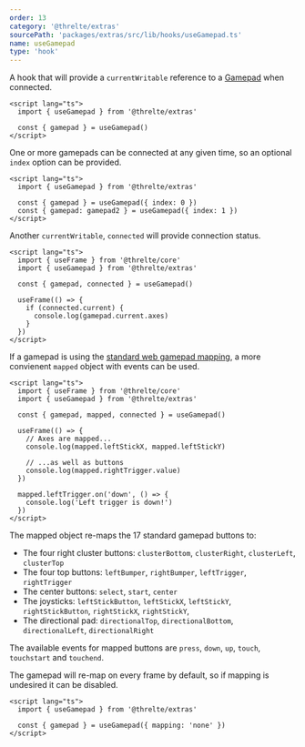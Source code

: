 ```yaml
---
order: 13
category: '@threlte/extras'
sourcePath: 'packages/extras/src/lib/hooks/useGamepad.ts'
name: useGamepad
type: 'hook'
---
```


A hook that will provide a `currentWritable` reference to a [Gamepad](https://developer.mozilla.org/en-US/docs/Web/API/Gamepad) when connected.

```svelte
<script lang="ts">
  import { useGamepad } from '@threlte/extras'

  const { gamepad } = useGamepad()
</script>
```

One or more gamepads can be connected at any given time, so an optional `index` option can be provided.

```svelte
<script lang="ts">
  import { useGamepad } from '@threlte/extras'

  const { gamepad } = useGamepad({ index: 0 })
  const { gamepad: gamepad2 } = useGamepad({ index: 1 })
</script>
```

Another `currentWritable`, `connected` will provide connection status.

```svelte
<script lang="ts">
  import { useFrame } from '@threlte/core'
  import { useGamepad } from '@threlte/extras'

  const { gamepad, connected } = useGamepad()
  
  useFrame(() => {
    if (connected.current) {
      console.log(gamepad.current.axes)
    }
  })
</script>
```

If a gamepad is using the [standard web gamepad mapping](https://w3c.github.io/gamepad/#remapping), a more convienent `mapped` object with events can be used.

```svelte
<script lang="ts">
  import { useFrame } from '@threlte/core'
  import { useGamepad } from '@threlte/extras'

  const { gamepad, mapped, connected } = useGamepad()
  
  useFrame(() => {
    // Axes are mapped...
    console.log(mapped.leftStickX, mapped.leftStickY)

    // ...as well as buttons
    console.log(mapped.rightTrigger.value)
  })

  mapped.leftTrigger.on('down', () => {
    console.log('Left trigger is down!')
  })
</script>
```

The mapped object re-maps the 17 standard gamepad buttons to:

* The four right cluster buttons: `clusterBottom`, `clusterRight`, `clusterLeft`, `clusterTop`
* The four top buttons: `leftBumper`, `rightBumper`, `leftTrigger`, `rightTrigger`
* The center buttons: `select`, `start`, `center`
* The joysticks: `leftStickButton`, `leftStickX`, `leftStickY`, `rightStickButton`, `rightStickX`, `rightStickY`,
* The directional pad: `directionalTop`, `directionalBottom`, `directionalLeft`, `directionalRight`

The available events for mapped buttons are `press`, `down`, `up`, `touch`, `touchstart` and `touchend`.

The gamepad will re-map on every frame by default, so if mapping is undesired it can be disabled.

```svelte
<script lang="ts">
  import { useGamepad } from '@threlte/extras'

  const { gamepad } = useGamepad({ mapping: 'none' })
</script>
```
